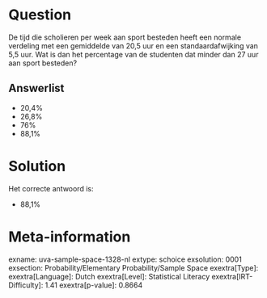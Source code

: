 Question
========

De tijd die scholieren per week aan sport besteden heeft een normale
verdeling met een gemiddelde van 20,5 uur en een standaardafwijking van
5,5 uur. Wat is dan het percentage van de studenten dat minder dan 27
uur aan sport besteden?

Answerlist
----------

* 20,4%
* 26,8%
* 76%
* 88,1%

Solution
========

Het correcte antwoord is: 

* 88,1%

Meta-information
================
exname: uva-sample-space-1328-nl
extype: schoice
exsolution: 0001
exsection: Probability/Elementary Probability/Sample Space
exextra[Type]: 
exextra[Language]: Dutch
exextra[Level]: Statistical Literacy
exextra[IRT-Difficulty]: 1.41
exextra[p-value]: 0.8664
